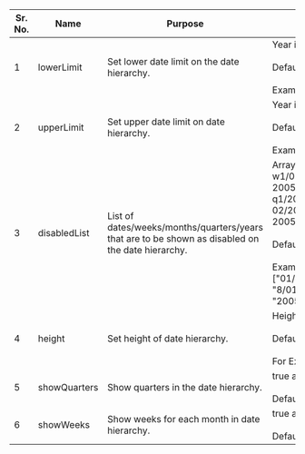 |Sr. No.   |  Name | Purpose   | Possible Values  |Mandatory|
|---|---|---|---|---|
| 1  | lowerLimit  | Set lower date limit on the date hierarchy. | Year in "YYYY" format.<br/><br/>Default: Current Year<br/><br/>Examples:"2005", "2010"  |No|
| 2  | upperLimit  |Set upper date limit on date hierarchy. | Year in "YYYY" format.<br/><br/>Default: Current Year + 1<br/><br/>Examples: "2015", "2019"|No|
| 3  | disabledList  |List of dates/weeks/months/quarters/years that are to be shown as disabled on the date hierarchy. |Array of values to be disabled.<br/>w1/05/2005 - will disable 1st week of May 2005.<br/>q1/2025 - will disable 2025 quarter 1.<br/>02/2019 - will disable Feb 2019.<br/>2005 - will disable year 2005.<br/> <br/>Default: []<br/><br/>Examples: ["01/01/2000","02/04/2000","w1/05/2000", "8/01/2000", "q1/2025", "02/2019", "2005"]|No|
| 4  | height  |Set height of date hierarchy. |Height in pixels.<br/><br/>Default:200px<br/><br/>For Example: 500px|No|
| 5  | showQuarters  |Show quarters in the date hierarchy. |true and false <br/><br/>Default:true |No|
| 6  | showWeeks  |Show weeks for each month in date hierarchy. |true and false <br/><br/>Default:false|No|

